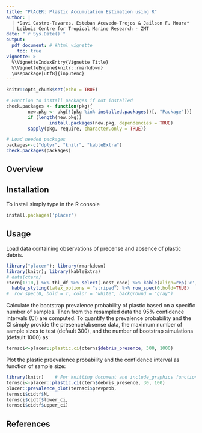 ```yaml
---
title: "PlAcER: Plastic Accumulation Estimation using R"
author: | 
  | *Davi Castro-Tavares, Esteban Acevedo-Trejos & Jailson F. Moura*
  | Leibniz Centre for Tropical Marine Research - ZMT
date: "`r Sys.Date()`"
output:
  pdf_document: # #html_vignette
    toc: true
vignette: >
  %\VignetteIndexEntry{Vignette Title}
  %\VignetteEngine{knitr::rmarkdown}
  \usepackage[utf8]{inputenc}
---
```


```r
knitr::opts_chunk$set(echo = TRUE)

# Function to install packages if not installed
check.packages <- function(pkg){
        new.pkg <- pkg[!(pkg %in% installed.packages()[, "Package"])]
        if (length(new.pkg)) 
                install.packages(new.pkg, dependencies = TRUE)
        sapply(pkg, require, character.only = TRUE)}

# Load needed packages
packages<-c("dplyr", "knitr", "kableExtra")
check.packages(packages)

```

## Overview


## Installation
To install simply type in the R console
```ruby
install.packages('placer')
```

## Usage
Load data containing observations of precense and absence of plastic debris.   
```r
library("placer"); library(rmarkdown)
library(knitr); library(kableExtra)
# data(ctern)
ctern[1:10,] %>% tbl_df %>% select(-nest_code) %>% kable(align=rep('c', 8), linesep = "\\addlinespace", booktabs = TRUE) %>% 
  kable_styling(latex_options = "striped") %>% row_spec(0,bold=TRUE) 
#  row_spec(0, bold = T, color = "white", background = "gray")
```


Calculate the bootstrap prevalence probability of plastic based on a specific
number of samples. Then from the resampled data the 95% confidence intervals (CI)
are computed. To quantify the prevalence probability and the CI simply provide
the presence/absense data, the maximum number of sample sizes to test (default 300),
and the number of bootstrap simulations (default 1000) as:

```ruby
ternsci<-placer::plastic.ci(cterns$debris_presence, 300, 1000)
```

Plot the plastic preevalence probability and the confidence interval 
as function of sample size: 
```r
library(knitr)    # For knitting document and include_graphics function
ternsci<-placer::plastic.ci(ctern$debris_presence, 30, 100) 
placer::prevalence_plot(ternsci$prevprob,
ternsci$cidtf$N,
ternsci$cidtf$lower_ci,
ternsci$cidtf$upper_ci)
```

## References
